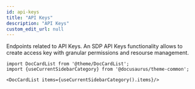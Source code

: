```yaml
---
id: api-keys
title: "API Keys"
description: "API Keys"
custom_edit_url: null
---
```




Endpoints related to API Keys. An SDP API Keys functionality allows to create access key with granular permissions and resourse management.


```mdx-code-block
import DocCardList from '@theme/DocCardList';
import {useCurrentSidebarCategory} from '@docusaurus/theme-common';

<DocCardList items={useCurrentSidebarCategory().items}/>
```
      